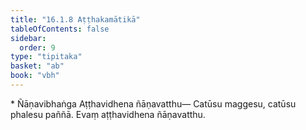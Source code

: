 ```yaml
---
title: "16.1.8 Aṭṭhakamātikā"
tableOfContents: false
sidebar:
  order: 9
type: "tipitaka"
basket: "ab"
book: "vbh"
---
```



<DynamicBreadcrumb />

<Paragraph type="center" book="vbh">
* Ñāṇavibhaṅga
</Paragraph>



<Division number="758" book="vbh" bookNo="30" page="328">

<Paragraph number="2367" book="vbh">
Aṭṭhavidhena ñāṇavatthu—
</Paragraph>

<Paragraph number="2368" book="vbh">
Catūsu maggesu, catūsu phalesu paññā.
</Paragraph>

<Paragraph number="2369" book="vbh">
Evaṃ aṭṭhavidhena ñāṇavatthu.
</Paragraph>
</Division>